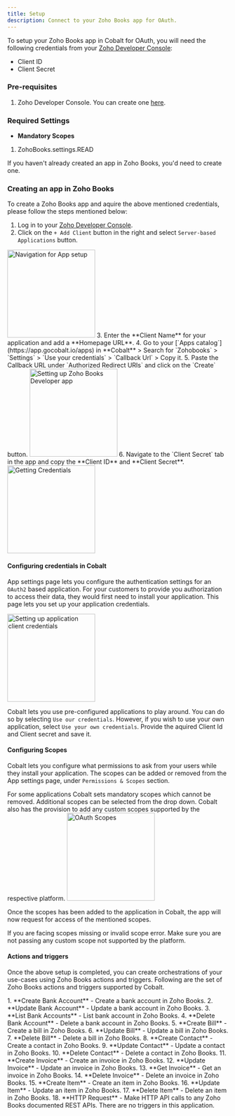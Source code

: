 ```yaml
---
title: Setup
description: Connect to your Zoho Books app for OAuth.
---
```

To setup your Zoho Books app in Cobalt for OAuth, you will need the following credentials from your [Zoho Developer Console](https://api-console.zoho.com/):
- Client ID
- Client Secret

### Pre-requisites

1. Zoho Developer Console. You can create one [here](https://accounts.zoho.com/register).

### Required Settings

* **Mandatory Scopes** 
1. ZohoBooks.settings.READ

<Info>If you haven't already created an app in Zoho Books, you'd need to create one.</Info>

### Creating an app in Zoho Books

To create a Zoho Books app and aquire the above mentioned credentials, please follow the steps mentioned below:

1. Log in to your [Zoho Developer Console](https://api-console.zoho.com/).
2. Click on the `+ Add Client` button in the right and select `Server-based Applications` button.
<img height="200" src="/images/Zohocrm/Zohocrm_navigation.png" alt="Navigation for App setup"/>
3. Enter the **Client Name** for your application and add a **Homepage URL**.
4. Go to your [`Apps catalog`](https://app.gocobalt.io/apps) in **Cobalt** > Search for `Zohobooks` > `Settings` > `Use your credentials` > `Callback Url` > Copy it.
5. Paste the Callback URL under `Authorized Redirect URIs` and click on the `Create` button.

<img height="200" src="/images/Zohobooks/Zohobooks_config.png" alt="Setting up Zoho Books Developer app"/>
6. Navigate to the `Client Secret` tab in the app and copy the **Client ID** and **Client Secret**.
<img height="200" src="/images/Zohocrm/Zohocrm_credentials.png" alt="Getting Credentials"/>

#### Configuring credentials in Cobalt
App settings page lets you configure the authentication settings for an `OAuth2` based application. For your customers to provide you authorization to access their data,
they would first need to install your application. This page lets you set up your application credentials.

<img height="200" src="/images/Zohobooks/Zohobooks_cobalt.png" alt="Setting up application client credentials"/>

Cobalt lets you use pre-configured applications to play around. You can do so by selecting `Use our credentials`. However, if you wish to use your own application,
select `Use your own credentials`. Provide the aquired Client Id and Client secret and save it.

#### Configuring Scopes
Cobalt lets you configure what permissions to ask from your users while they install your application. The scopes can be added or removed from the App settings page, under `Permissions & Scopes`
section. 

For some applications Cobalt sets mandatory scopes which cannot be removed. Additional scopes can be selected from the drop down. Cobalt also has the provision to add any 
custom scopes supported by the respective platform.
<img height="200" src="/images/Zohobooks/Zohobooks_scopes.png" alt="OAuth Scopes"/>

Once the scopes has been added to the application in Cobalt, the app will now request for access of the mentioned scopes.

<Warning>
If you are facing scopes missing or invalid scope error. Make sure you are not passing any custom scope not supported by the platform.
</Warning>

#### Actions and triggers
Once the above setup is completed, you can create orchestrations of your use-cases using Zoho Books actions and triggers. Following are the set of Zoho Books actions and triggers
supported by Cobalt.

<Tabs>
  <Tab title="Actions">
  <AccordionGroup>
  <Accordion title="Bank Account">
     1. **Create Bank Account** - Create a bank account in Zoho Books.
     2. **Update Bank Account** - Update a bank account in Zoho Books.
     3. **List Bank Accounts** - List bank account in Zoho Books.
     4. **Delete Bank Account** - Delete a bank account in Zoho Books.
    </Accordion>
    <Accordion title="Bill">
     5. **Create Bill** - Create a bill in Zoho Books.
     6. **Update Bill** - Update a bill in Zoho Books.
     7. **Delete Bill** - Delete a bill in Zoho Books.
      </Accordion>
    <Accordion title="Contact">
     8. **Create Contact** - Create a contact in Zoho Books.
     9. **Update Contact** - Update a contact in Zoho Books.
     10. **Delete Contact** - Delete a contact in Zoho Books.
       </Accordion>
    <Accordion title="Invoice">
     11. **Create Invoice** - Create an invoice in Zoho Books.
     12. **Update Invoice** - Update an invoice in Zoho Books.
     13. **Get Invoice** - Get an invoice in Zoho Books.
     14. **Delete Invoice** - Delete an invoice in Zoho Books.
      </Accordion>
    <Accordion title="Item">
     15. **Create Item** - Create an item in Zoho Books.
     16. **Update Item** - Update an item in Zoho Books.
     17. **Delete Item** - Delete an item in Zoho Books.
      </Accordion>
    <Accordion title="Others">
     18. **HTTP Request** - Make HTTP API calls to any Zoho Books documented REST APIs.
  </Accordion>
  </AccordionGroup>
  </Tab>

  <Tab title="Triggers">
        There are no triggers in this application.
  </Tab>
</Tabs>